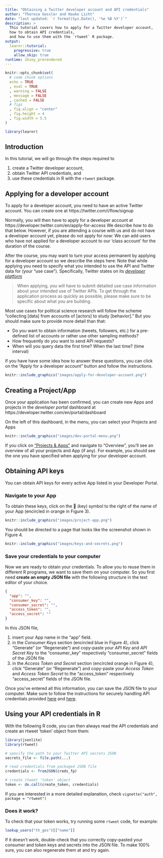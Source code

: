 ```yaml
---
title: "Obtaining a Twitter developer account and API credentials"
author: "Theresa Gessler and Hauke Licht"
date: "last updated: `r format(Sys.Date(), '%e %B %Y')`"
description: >
  This tutorial covers how to apply for a Twitter developer account, 
  how to obtain API credentials,
  and how to use them with the `rtweet` R package.
output: 
  learnr::tutorial:
    progressive: true
    allow_skip: true
runtime: shiny_prerendered
---
```


```r
knitr::opts_chunk$set(
  # code chunk options
  echo = TRUE
  , eval = TRUE
  , warning = FALSE
  , message = FALSE
  , cached = FALSE 
  # figs
  , fig.align = "center"
  , fig.height = 4
  , fig.width = 5.5
)
```


```r
library(learnr)
```


## Introduction

In this tutorial, we will go through the steps required to 

1. create a Twitter developer account, 
2. obtain Twitter API credentials, and
3. use these credentials in R with the `rtweet` package.

## Applying for a developer account 

To apply for a developer account, you need to have an active Twitter account.
You can create one at https://twitter.com/i/flow/signup


Normally, you will then have to apply for a developer account at https://developer.twitter.com/en/apply-for-access
We describe how to do that below. However, if you are attending a course with us and do not have a developer account yet, please do not apply for now: We can add users who have not applied for a developer account to our 'class account' for the duration of the course.

After the course, you may want to turn your access permanent by applying for a developer account so we describe the steps here:
Note that while applying you need to specify what you intended to use the API and Twitter data for  (your "use case"). 
Specifically, Twitter states on its [*developer platform*](https://developer.twitter.com/en/docs/developer-portal/overview)

> When applying, you will have to submit detailed use case information about your intended use of Twitter APIs. 
> To get through the application process as quickly as possible, please make sure to be specific about what you are building.

Most use cases for political science research will follow the scheme "collecting [data] from accounts of [actors] to study [behavior]."
But you should make sure to provide more detail than that:

- Do you want to obtain information (tweets, followers, etc.) for a pre-defined list of accounts or rather use other sampling methods?
- How frequently do you want to send API requests?
- When will you query data the first time? When the last time? (time interval) 

If you have have some idea how to answer these questions,  you can click on the "Apply for a developer account" button and follow the instructions.

```r
knitr::include_graphics("images/apply-for-developer-account.png")
```

## Creating a Project/App

Once your application has been confirmed,
you can create new Apps and projects in the *developer portal* dashboard at https://developer.twitter.com/en/portal/dashboard

On the left of this dashboard, in the menu, you can select your Projects and Apps

```r
knitr::include_graphics("images/dev-portal-menu.png")
```


If you click on ["Projects & Apps"](https://developer.twitter.com/en/portal/projects-and-apps) and navigate to "Overview", you'll see an overview of all your projects and App (if any).
For example, you should see the one you have specified when applying for your developer account.

## Obtaining API keys

You can obtain API keys for every active App listed in your Developer Portal.

### Navigate to your App

To obtain these keys, click on the &#128273; (key) symbol to the right of the name of your App (encircled in orange in Figure 3).

```r
knitr::include_graphics("images/project-app.png")
```

You should be directed to a page that looks like the screenshot shown in Figure 4.

```r
knitr::include_graphics("images/keys-and-secrets.png")
```

### Save your credentials to your computer

Now we are ready to obtain your credentials.
To allow you to reuse them in different R programs, we want to save them on your computer.
So you first need **create an empty JSON file** with the following structure in the text editor of your choice.

```json
{
  "app": "",
  "consumer_key": "",
  "consumer_secret": "",
  "access_token": "",
  "access_secret": ""
}
```

In this JSON file, 

1. insert your App name in the "app" field.
2. in the *Consumer Keys* section (encircled blue in Figure 4), click "Generate" (or "Regenerate") 
and copy-paste your *API Key* and *API Secret Key* to the "consumer_key" respectively "consumer_secret" fields of the JSON file
3. in the *Access Token and Secret* section (encircled orange in Figure 4), click "Generate" (or "Regenerate") and copy-paste your *Access Token* and *Access Token Secret* to the "access_token" respectively "access_secret" fields of the JSON file.

Once you've entered all this information, you can save the JSON file to your computer.
Make sure to follow the instructions for securely handling API credentials provided [here](https://developer.twitter.com/en/docs/basics/authentication/guides/securing-keys-and-tokens) and [here](https://cran.r-project.org/web/packages/httr/vignettes/secrets.html).

## Using your API credentials in R 

With the following R code, you can then always read the API credentials and create an rtweet 'token' object from them: 

```r
library(jsonlite)
library(rtweet)

# specify the path to your Twitter API secrets JSON
secrets_file <- file.path(...)

# read credentials from packaged JSON file
credentials <- fromJSON(creds_fp)

# create rtweet 'token' object
token <- do.call(create_token, credentials)
```

If you are interested in a more detailed explanation, check `vignette("auth", package = "rtweet")`

### Does it work?

To check that your token works, try running some `rtweet` code, for example:

```r
lookup_users("th_ges")[["name"]]
```

If it doesn't work, double-check that you correctly copy-pasted your consumer and token keys and secrets into the JSON file.
To make 100% sure, you can also regenerate them at and try again.
